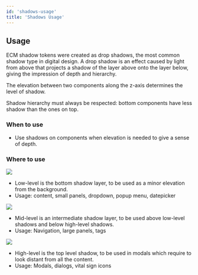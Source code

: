 ```yaml
---
id: 'shadows-usage'
title: 'Shadows Usage'
---
```


## Usage

ECM shadow tokens were created as drop shadows, the most common shadow type in digital design. A drop shadow is an effect caused by light from above that projects a shadow of the layer above onto the layer below, giving the impression of depth and hierarchy.

The elevation between two components along the z-axis determines the level of shadow.

Shadow hierarchy must always be respected: bottom components have less shadow than the ones on top.

### When to use

- Use shadows on components when elevation is needed to give a sense of depth.

### Where to use

<Tabs>

<Tab label='Level 1: Low'>

![](../assets/shadows_level-low.png#width=750;expand)

- Low-level is the bottom shadow layer, to be used as a minor elevation from the background.
- Usage: content, small panels, dropdown, popup menu, datepicker

</Tab>

<Tab label='Level 2: Mid'>

![](../assets/shadows_level-mid.png#width=750;expand)

- Mid-level is an intermediate shadow layer, to be used above low-level shadows and below high-level shadows.
- Usage: Navigation, large panels, tags

</Tab>

<Tab label='Level 3: High'>

![](../assets/shadows_level-high.png#width=750;expand)

- High-level is the top level shadow, to be used in modals which require to look distant from all the content.
- Usage: Modals, dialogs, vital sign icons

</Tab>

</Tabs>
